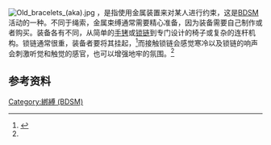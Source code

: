 [[File:Old_bracelets_(aka).jpg|thumb]]
{{vgname2|金属束缚|en=Metal bondage}}，是指使用金属装置来对某人进行约束，这是[[BDSM|BDSM]]活动的一种。不同于绳索，金属束缚通常需要精心准备，因为装备需要自己制作或者购买。装备各有不同，从简单的[[手铐|手铐]]或[[锁链|锁链]]到专门设计的椅子或复杂的连杆机构。锁链通常很重，装备者要将其挂起，<ref name="B. D. S. M. 4 Dummies">{{cite book|author=Mass Sadist|title=B. D. S. M. 4 Dummies|year=2006|publisher=Lulu.com|isbn=978-1-4303-0975-8|pages=124|url=http://books.google.com/?id=F5qgAOWOgy4C&pg=PA124&vq=%22add+tactile+and+auditory+sensations+to+the+bondage+scene.+Chains+are+preferred+by+some+for+suspension+because+they+are+heavy%22#v=onepage&q=%22add%20tactile%20and%20auditory%20sensations%20to%20the%20bondage%20scene.%20Chains%20are%20preferred%20by%20some%20for%20suspension%20because%20they%20are%20heavy%22&f=false}}</ref>而接触锁链会感觉寒冷以及锁链的响声会刺激听觉和触觉的感官，也可以增强地牢的氛围。<ref name="B. D. S. M. 4 Dummies"/>

==参考资料==
{{reflist}}

{{BDSM}}
[[Category:綁縛_(BDSM)|Category:綁縛 (BDSM)]]
{{stub}}